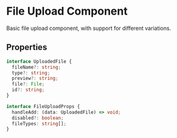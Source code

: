 
<Meta title="Components/Interface/FileUpload/Overview" />

<style>{`
  /* Add any custom styles you need for documentation here */
`}</style>

# File Upload Component

Basic file upload component, with support for different variations.

## Properties

```typescript
interface UploadedFile {
  fileName?: string;
  type?: string;
  preview?: string;
  file?: File;
  id?: string;
}

interface FileUploadProps {
  handleAdd: (data: UploadedFile) => void;
  disabled?: boolean;
  fileTypes: string[];
}
```
